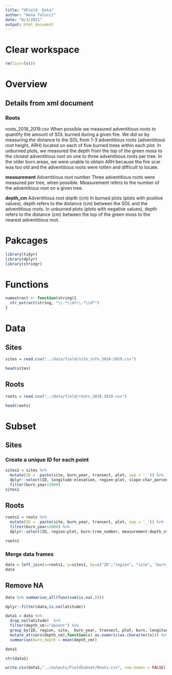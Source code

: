```yaml
---
title: "UField  Data"
author: "Anna Talucci"
date: "6/3/2021"
output: html_document
---
```


# Clear workspace

```r
rm(list=ls()) 
```

# Overview


## Details from xml document
### Roots
roots_2018_2019.csv
When possible we measured adventitious roots to quantify the amount of SOL burned during a given fire. We did so by measuring the distance to the SOL from 1-3 adventitious roots (adventitious root height, ARH) located on each of five burned trees within each plot. In unburned plots, we measured the depth from the top of the green moss to the closest adventitious root on one to three adventitious roots per tree. In the older burn areas, we were unable to obtain ARH because the fire scar was too old and the adventitious roots were rotten and difficult to locate.

**measurement**
Adventitious root number
Three adventitious roots were measured per tree, when possible. Measurement refers to the number of the adventitious root on a given tree.

**depth_cm**
Adventitious root depth (cm)
In burned plots (plots with positive values), depth refers to the distance (cm) between the SOL and the adventitious roots. In unburned plots (plots with negative values), depth refers to the distance (cm) between the top of the green moss to the nearest adventitious root.


# Pakcages
```r
library(tidyr)
library(dplyr)
library(stringr)
```

# Functions

```r
numextract <- function(string){ 
  str_extract(string, "\\-*\\d+\\.*\\d*")
} 


```

# Data

## Sites
```r
sites = read.csv("../data/field/site_info_2018-2019.csv")
```

```r
head(sites)
```

## Roots
```r
roots = read.csv("../data/field/roots_2018_2019.csv")
```

```r
head(roots)
```

# Subset 

## Sites
### Create a unique ID for each point
```r
sites1 = sites %>% 
  mutate(ID =  paste(site, burn_year, transect, plot, sep = '_')) %>%
  dplyr::select(ID, longitude:elevation, region:plot, slope:char_percent) %>%
  filter(burn_year>2000)
sites1
```



##  Roots
```r
roots1 = roots %>% 
  mutate(ID =  paste(site, burn_year, transect, plot, sep = '_')) %>%
  filter(burn_year>2000) %>%
  dplyr::select(ID, region:plot, burn:tree_number, measurement:depth_cm)

roots1
```



### Merge data frames


```r
data = left_join(x=roots1, y=sites1, by=c("ID","region", "site", "burn_year", "transect", "plot"))
data
```

##  Remove NA
```r
data %>% summarise_all(funs(sum(is.na(.))))
```


```r
dplyr::filter(data,is.na(latitude)) 
```

```r
data1 = data %>% 
  drop_na(latitude)  %>%
  filter(depth_cm!="absent") %>%
  group_by(ID, region, site,  burn_year, transect, plot, burn, longitude, latitude) %>%
  mutate_at(vars(depth_cm),function(x) as.numeric(as.character(x))) %>%
  summarise(burn_depth = mean(depth_cm))

data1
```



```r
str(data1)
```



```r
write.csv(data1,"../outputs/FieldSubset/Roots.csv", row.names = FALSE)
```




